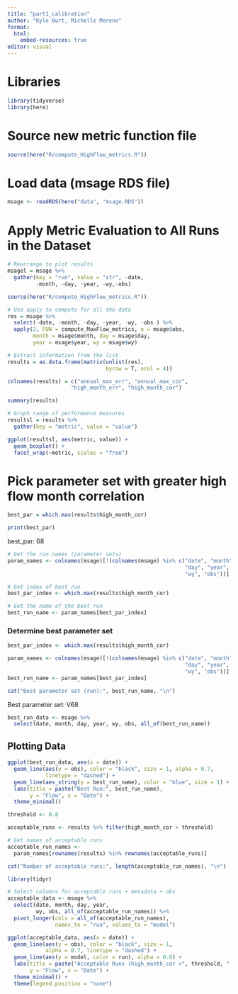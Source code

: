 ```yaml
---
title: "part1_calibration"
author: "Kyle Burt, Michelle Moreno"
format: 
  html:
    embed-resources: true
editor: visual
---
```


# Libraries

```r
library(tidyverse)
library(here)
```

# Source new metric function file

```r
source(here("R/compute_HighFlow_metrics.R"))
```

# Load data (msage RDS file)

```r
msage <- readRDS(here("data", "msage.RDS"))
```

# Apply Metric Evaluation to All Runs in the Dataset

```r
# Rearrange to plot results
msagel = msage %>% 
  gather(key = "run", value = "str", -date, 
         -month, -day, -year, -wy,-obs)

source(here("R/compute_HighFlow_metrics.R"))

# Use apply to compute for all the data
res = msage %>% 
  select(-date, -month, -day, -year, -wy, -obs ) %>% 
  apply(2, FUN = compute_MaxFlow_metrics, o = msage$obs, 
        month = msage$month, day = msage$day, 
        year = msage$year, wy = msage$wy)

# Extract information from the list
results = as.data.frame(matrix(unlist(res), 
                               byrow = T, ncol = 4))

colnames(results) = c("annual_max_err", "annual_max_cor", 
                    "high_month_err", "high_month_cor")

summary(results)

# Graph range of performance measures
resultsl = results %>% 
  gather(key = "metric", value = "value")

ggplot(resultsl, aes(metric, value)) + 
  geom_boxplot() + 
  facet_wrap(~metric, scales = "free")
```

# Pick parameter set with greater high flow month correlation

```r
best_par = which.max(results$high_month_cor)

print(best_par)
```

best_par: 68

```r
# Get the run names (parameter sets)
param_names <- colnames(msage)[!(colnames(msage) %in% c("date", "month", 
                                                        "day", "year", 
                                                        "wy", "obs"))]

# Get index of best run
best_par_index <- which.max(results$high_month_cor)

# Get the name of the best run
best_run_name <- param_names[best_par_index]
```

### Determine best parameter set

```r
best_par_index <- which.max(results$high_month_cor)

param_names <- colnames(msage)[!(colnames(msage) %in% c("date", "month", 
                                                        "day", "year", 
                                                        "wy", "obs"))]
best_run_name <- param_names[best_par_index]

cat("Best parameter set (run):", best_run_name, "\n")
```

Best parameter set: V68 

```r
best_run_data <- msage %>%
  select(date, month, day, year, wy, obs, all_of(best_run_name))
```

## Plotting Data

```r
ggplot(best_run_data, aes(x = date)) +
  geom_line(aes(y = obs), color = "black", size = 1, alpha = 0.7, 
            linetype = "dashed") +
  geom_line(aes_string(y = best_run_name), color = "blue", size = 1) +
  labs(title = paste("Best Run:", best_run_name),
       y = "Flow", x = "Date") +
  theme_minimal()
```

```r
threshold <- 0.8

acceptable_runs <- results %>% filter(high_month_cor > threshold)

# Get names of acceptable runs
acceptable_run_names <- 
  param_names[rownames(results) %in% rownames(acceptable_runs)]

cat("Number of acceptable runs:", length(acceptable_run_names), "\n")
```

```r
library(tidyr)

# Select columns for acceptable runs + metadata + obs
acceptable_data <- msage %>%
  select(date, month, day, year, 
         wy, obs, all_of(acceptable_run_names)) %>% 
  pivot_longer(cols = all_of(acceptable_run_names), 
               names_to = "run", values_to = "model")

ggplot(acceptable_data, aes(x = date)) +
  geom_line(aes(y = obs), color = "black", size = 1, 
            alpha = 0.7, linetype = "dashed") +
  geom_line(aes(y = model, color = run), alpha = 0.6) +
  labs(title = paste("Acceptable Runs (high_month_cor >", threshold, ")"),
       y = "Flow", x = "Date") +
  theme_minimal() +
  theme(legend.position = "none")
```

